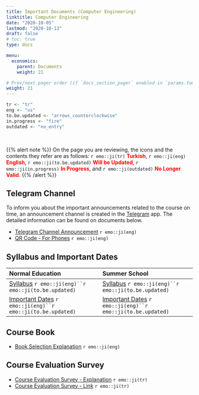 ```yaml
---
title: Important Documents (Computer Engineering)
linktitle: Computer Engineering
date: "2020-10-05"
lastmod: "2020-10-13"
draft: false
# toc: true
type: docs

menu:
  economics:
    parent: Documents
    weight: 21

# Prev/next pager order (if `docs_section_pager` enabled in `params.toml`)
weight: 21
---
```


```r
tr <- "tr"
eng <- "us"
to.be.updated <- "arrows_counterclockwise"
in.progress <- "fire"
outdated <- "no_entry"
```

<br>

{{% alert note %}}
On the page you are reviewing, the icons and the contents they refer are as follows: `r emo::ji(tr)` <font color="red">**Turkish**</font>, `r emo::ji(eng)` <font color="red">**English**</font>, `r emo::ji(to.be.updated)` <font color="red">**Will be Updated**</font>, `r emo::ji(in.progress)` <font color="red">**In Progress**</font>, and `r emo::ji(outdated)` <font color="red">**No Longer Valid**</font>.
{{% /alert %}}

## Telegram Channel
To inform you about the important announcements related to the course on time, an announcement channel is created in the [Telegram](https://telegram.org/) app. The detailed information can be found on documents below.  

- [Telegram Channel Announcement](`r paste0(economics.path, "CE/Economics_Telegram Channel Announcement_Info.pdf")`) `r emo::ji(eng)`
- [QR Code - For Phones](`r paste0(economics.path, "CE/Economics_Telegram Channel Announcement_Flyer.pdf")`) `r emo::ji(eng)`

## Syllabus and Important Dates
| Normal Education | Summer School |
| :--- | :--- |
| [Syllabus](`r paste0(economics.path, "CE/Economics_NE - Syllabus (Kara).pdf")`) `r emo::ji(eng)``r emo::ji(to.be.updated)` | [Syllabus](`r paste0(economics.path, "CE/Economics - Syllabus (Kara).pdf")`) `r emo::ji(eng)``r emo::ji(to.be.updated)` |
| [Important Dates](`r paste0(economics.path, "CE/Economics_NE - Important Dates (Kara).pdf")`) `r emo::ji(eng)``r emo::ji(to.be.updated)` | [Important Dates](`r paste0(economics.path, "CE/Economics_NE - Important Dates (Kara).pdf")`) `r emo::ji(eng)``r emo::ji(to.be.updated)` |

## Course Book
- [Book Selection Explanation](`r paste0(economics.path, "Economics_Book Selection Explanation.pdf")`) `r emo::ji(eng)`

## Course Evaluation Survey
- [Course Evaluation Survey - Explanation](`r paste0(economics.path, "CE/Economics_Course Evaluation Survey.pdf")`) `r emo::ji(tr)`
- [Course Evaluation Survey - Link](https://forms.gle/ZfxYYKNxbVcyLaQB8) `r emo::ji(tr)`

